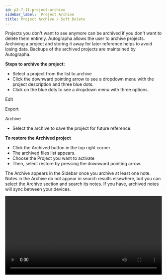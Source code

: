 ```yaml
---
id: p2-7-11-project-archive
sidebar_label:  Project Archive
title: Project Archive / Soft Delete
---
```

Projects you don't want to see anymore can be archived if you don't want to delete them entirely.
Autographa allows the user to archive projects. Archiving a project and storing it away for later reference helps to avoid losing data. Backups of the archived projects are maintained by Autographa.

**Steps to archive the project:**

- Select a project from the list to archive
- Click the downward pointing arrow to see a dropdown menu with the project description and three blue dots.
- Click on the blue dots to see a dropdown menu with three options. 
	
<p> Edit </p>
<p> Export </p>
<p> Archive </p>

- Select the archive to save the project for future reference.

**To restore the Archived project**

- Click the Archived button in the top right corner.
- The archived files list appears.
- Choose the Project you want to activate
- Then, select restore by pressing the downward pointing arrow.

The Archive appears in the Sidebar once you archive at least one note. Notes in the Archive do not appear in search results elsewhere, but you can select the Archive section and search its notes.
If you have, archived notes will sync between your devices.

<video controls src="/AutographaV2-1-0/softdelete.mov" width="100%" type="video/mov"/>
